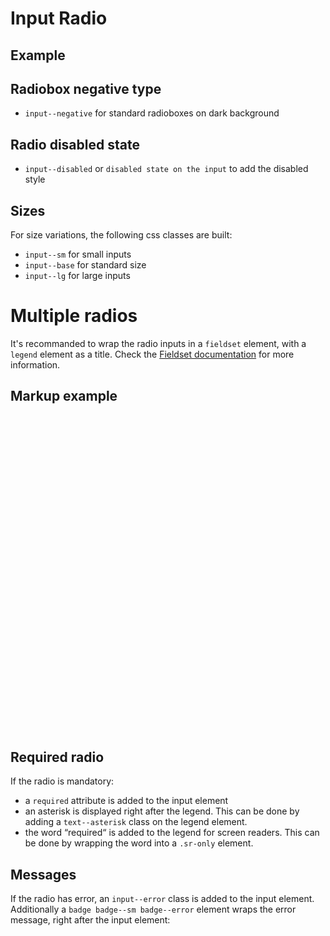 
<Meta of={RadioStories} />

# Input Radio

## Example

<Canvas of={RadioStories.Example} />

<Controls of={RadioStories.Example} />

## Radiobox negative type

* `input--negative` for standard radioboxes on dark background

<Canvas of={RadioStories.NegativeRadio} className="storybook-bg-negative" />

## Radio disabled state

* `input--disabled` or `disabled state on the input` to add the disabled style

<Canvas of={RadioStories.DisabledRadio} />

## Sizes

For size variations, the following css classes are built:

* `input--sm` for small inputs
* `input--base` for standard size
* `input--lg` for large inputs

<Canvas of={RadioStories.SizesRadio} />

# Multiple radios

It's recommanded to wrap the radio inputs in a `fieldset` element, with a `legend` element as a title.
Check the [Fieldset documentation](/docs/components-form-fieldset--example-radio) for more information.

## Markup example

```html
<fieldset class="form__group">
  <legend class="form__group__legend text--asterisk">
    Radio button group legend
    <span class="sr-only">required</span>
  </legend>
  <div class="form__group__radio">
    <input
      type="radio"
      id="radio-0"
      name="radio-group-1"
      required="required"
      class="input input--outline"
      value="value-1"
    />
    <label for="radio-0" class="text--asterisk">
      Label for value one
      <span class="sr-only">required</span>
    </label>
  </div>
  <div class="form__group__radio">
    <input
      type="radio"
      id="radio-1"
      name="radio-group-1"
      required="required"
      class="input input--outline"
      value="value-2"
    />
    <label for="radio-1" class="text--asterisk">
      Label for value two
      <span class="sr-only">required</span>
    </label>
  </div>
</fieldset>
```

## Required radio

If the radio is mandatory:

* a `required` attribute is added to the input element
* an asterisk is displayed right after the legend. This can be done by adding a `text--asterisk` class on the legend element.
* the word “required“ is added to the legend for screen readers. This can be done by wrapping the word into a `.sr-only` element.

<Canvas of={RadioStories.RequiredRadio} />

## Messages

If the radio has error, an `input--error` class is added to the input element. Additionally
a `badge badge--sm badge--error` element wraps the error message, right after the input element:

<Canvas of={RadioStories.MessageRadio} />
